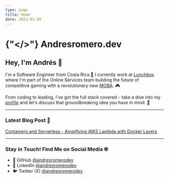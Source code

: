```yaml
---
type: page
title: Home
date: 2023-01-05
---
```


# {"</>"} Andresromero.dev

## Hey, I'm Andrés 👋

I'm a Software Engineer from Costa Rica.🌴 
I currently work at [Lunchbox](https://www.lunchboxentertainment.com) where I'm part of the Online Services team building the future of competitive gaming with a revolutionary new [MOBA](https://en.wikipedia.org/wiki/Multiplayer_online_battle_arena). 🎮

From coding to leading, I've got the full stack covered - take a dive into my [profile](https://andresromerodev.notion.site/andresromerodev/Andr-s-Romero-1c7e5808a418431b8df0dd4fa63c25ba) and let's discuss that groundbreaking idea you have in mind. 🧠

---
### Latest Blog Post 📝
[Containers and Serverless - Amplifying AWS Lambda with Docker Layers](https://www.andresromero.dev/posts/containers-and-serverless)

---
### Stay in Touch! Find Me on Social Media 🌐

- 🐙 GitHub [@andresromerodev](https://github.com/andresromerodev)
- 💼 LinkedIn [@andresromerodev](https://www.linkedin.com/in/andresromerodev)
- 🐦 Twitter (X) [@andresromerodev](https://www.x.com/andresromerodev)
